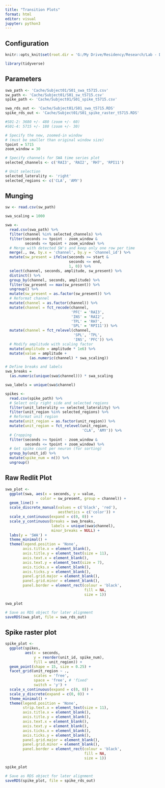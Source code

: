 ---
title: "Transition Plots"
format: html
editor: visual
jupyter: python3
---

## Configuration

```{r, setup, include = FALSE}
knitr::opts_knit$set(root.dir = 'G:/My Drive/Residency/Research/Lab - Damisah/Project - Sleep')
```

```{r}
library(tidyverse)
```

## Parameters

```{r}
swa_path <- 'Cache/Subject01/S01_swa_t5715.csv'
sw_path <- 'Cache/Subject01/S01_sw_t5715.csv'
spike_path <- 'Cache/Subject01/S01_spike_t5715.csv'

swa_rds_out <- 'Cache/Subject01/S01_swa_t5715.RDS'
spike_rds_out <- 'Cache/Subject01/S01_spike_raster_t5715.RDS'

#S01-2: 3680 +/- 480 (zoom +/- 60)
#S01-4: 5715 +/- 180 (zoom +/- 30)
```

```{r}
# Specify the new, zoomed-in window
# (must be smaller than original window size)
tpoint = 5715
zoom_window = 30

# Specify channels for SWA time series plot
selected_channels <- c('RAI3', 'RAI2', 'RH7', 'RPI11')

# Unit selection
selected_laterality <- 'right'
selected_regions <- c('CLA', 'AMY')
```

## Munging

```{r}
sw <- read.csv(sw_path)

swa_scaling = 1000

swa <- 
  read.csv(swa_path) %>%
  filter(channel %in% selected_channels) %>%
  filter(seconds >= tpoint - zoom_window & 
         seconds <= tpoint + zoom_window) %>%
  # Merge with detected SW's and keep only one row per time
  merge(., sw, by.x = 'channel', by.y = 'channel_id') %>%
  mutate(sw_present = ifelse(seconds >= start & 
                             seconds <= end, 
                             1, 0)) %>%
  select(channel, seconds, amplitude, sw_present) %>%
  distinct() %>%
  group_by(channel, seconds, amplitude) %>%
  filter(sw_present == max(sw_present)) %>%
  ungroup() %>%
  mutate(sw_present = as.factor(sw_present)) %>%
  # Reformat channel
  mutate(channel = as.factor(channel)) %>%
  mutate(channel = fct_recode(channel, 
                              'PFC' = 'RAI3', 
                              'INS' = 'RAI2', 
                              'TPL' = 'RH7', 
                              'SPL' = 'RPI11')) %>%
  mutate(channel = fct_relevel(channel,
                               'SPL', 'TPL', 
                               'INS', 'PFC')) %>%
  # Modify amplitude with scaling factor
  mutate(amplitude = amplitude * 1e6) %>%
  mutate(value = amplitude + 
           (as.numeric(channel) * swa_scaling))

# Define breaks and labels
swa_breaks = 
  (as.numeric(unique(swa$channel))) * swa_scaling

swa_labels = unique(swa$channel)
```

```{r}
spikes <- 
  read.csv(spike_path) %>% 
  # Select only right side and selected regions
  filter(unit_laterality == selected_laterality) %>%
  filter(unit_region %in% selected_regions) %>%
  # Reformat unit region
  mutate(unit_region = as.factor(unit_region)) %>%
  mutate(unit_region = fct_relevel(unit_region, 
                                   'CLA', 'AMY')) %>%
  # Cropping
  filter(seconds >= tpoint - zoom_window & 
         seconds <= tpoint + zoom_window) %>% 
  # Get spike count per neuron (for sorting)
  group_by(unit_id) %>% 
  mutate(spike_num = n()) %>% 
  ungroup()
```

## Raw Redlit Plot

```{r}
swa_plot <- 
  ggplot(swa, aes(x = seconds, y = value, 
                color = sw_present, group = channel)) + 
  geom_line() +
  scale_discrete_manual(values = c('black', 'red'),
                        aesthetics = c('color')) + 
  scale_x_continuous(expand = c(0, 0)) +
  scale_y_continuous(breaks = swa_breaks,
                     labels = unique(swa$channel), 
                     minor_breaks = NULL) + 
  labs(y = 'SWA') +
  theme_minimal() + 
  theme(legend.position = 'None',
        axis.title.x = element_blank(),
        axis.title.y = element_text(size = 11),
        axis.text.x = element_blank(),
        axis.text.y = element_text(size = 7),
        axis.ticks.x = element_blank(),
        axis.ticks.y = element_blank(),
        panel.grid.major = element_blank(),
        panel.grid.minor = element_blank(),
        panel.border = element_rect(colour = 'black', 
                                    fill = NA, 
                                    size = 1))

swa_plot
```

```{r}
# Save as RDS object for later alignment
saveRDS(swa_plot, file = swa_rds_out) 
```

## Spike raster plot

```{r}
spike_plot <- 
  ggplot(spikes, 
         aes(x = seconds,
             y = reorder(unit_id, spike_num),
             fill = unit_region)) +
  geom_point(shape = 15, size = 0.25) + 
  facet_grid(unit_region ~ .,
             scales = 'free',
             space = 'free', # 'fixed'
             switch = 'y') + 
  scale_x_continuous(expand = c(0, 0)) +
  scale_y_discrete(expand = c(0, 0)) +
  theme_minimal() +
  theme(legend.position = 'None',
        strip.text.x = element_text(size = 11),
        axis.title.x = element_blank(),
        axis.title.y = element_blank(),
        axis.text.x = element_blank(),
        axis.text.y = element_blank(),
        axis.ticks.x = element_blank(),
        axis.ticks.y = element_blank(),
        panel.grid.major = element_blank(),
        panel.grid.minor = element_blank(),
        panel.border = element_rect(colour = 'black',
                                    fill = NA,
                                    size = 1))

spike_plot
```

```{r}
# Save as RDS object for later alignment
saveRDS(spike_plot, file = spike_rds_out)
```
